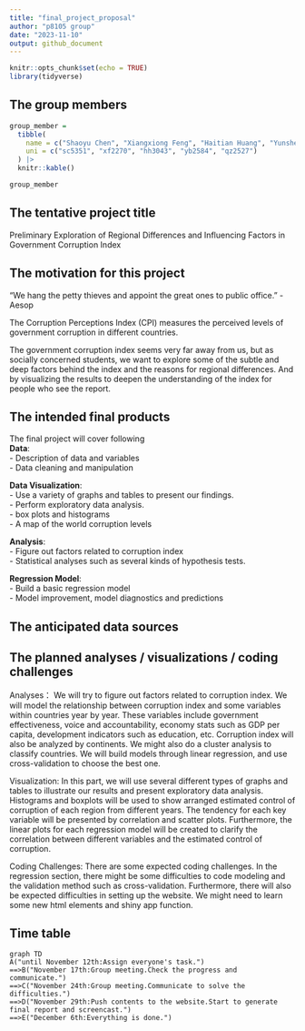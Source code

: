 ```yaml
---
title: "final_project_proposal"
author: "p8105 group"
date: "2023-11-10"
output: github_document
---
```


```r
knitr::opts_chunk$set(echo = TRUE)
library(tidyverse)
```

## The group members

```r
group_member =
  tibble(
    name = c("Shaoyu Chen", "Xiangxiong Feng", "Haitian Huang", "Yunshen Bai", "Kindle Zhang"),
    uni = c("sc5351", "xf2270", "hh3043", "yb2584", "qz2527")
  ) |>
  knitr::kable()

group_member
```

## The tentative project title

Preliminary Exploration of Regional Differences and Influencing Factors in Government Corruption Index

## The motivation for this project

“We hang the petty thieves and appoint the great ones to public office.” - Aesop

The Corruption Perceptions Index (CPI) measures the perceived levels of government corruption in different countries. 

The government corruption index seems very far away from us, but as socially concerned students, we want to explore some of the subtle and deep factors behind the index and the reasons for regional differences. And by visualizing the results to deepen the understanding of the index for people who see the report.

## The intended final products

The final project will cover following  
**Data**:  
-	Description of data and variables  
-	Data cleaning and manipulation  

**Data Visualization**:  
-	Use a variety of graphs and tables to present our findings.  
- Perform exploratory data analysis.   
- box plots and histograms  
-	A map of the world corruption levels  

**Analysis**:  
-	Figure out factors related to corruption index  
-	Statistical analyses such as several kinds of hypothesis tests.  

**Regression Model**:  
-	Build a basic regression model  
-	Model improvement, model diagnostics and predictions  


## The anticipated data sources

## The planned analyses / visualizations / coding challenges

Analyses：
We will try to figure out factors related to corruption index. We will model the relationship between corruption index and some variables within countries year by year. 
These variables include government effectiveness, voice and accountability, economy stats such as GDP per capita, development indicators such as education, etc. Corruption index will also be analyzed by continents. 
We might also do a cluster analysis to classify countries. We will build models through linear regression, and use cross-validation to choose the best one.

Visualization:
In this part, we will use several different types of graphs and tables to illustrate our results and present exploratory data analysis. 
Histograms and boxplots will be used to show arranged estimated control of corruption of each region from different years. 
The tendency for each key variable will be presented by correlation and scatter plots. Furthermore, the linear plots for each regression model will be created to clarify the correlation between different variables and the estimated control of corruption.

Coding Challenges:
There are some expected coding challenges. In the regression section, there might be some difficulties to code modeling and the validation method such as cross-validation.
Furthermore, there will also be expected difficulties in setting up the website. We might need to learn some new html elements and shiny app function.

## Time table

```mermaid
graph TD
A("until November 12th:Assign everyone's task.")
==>B("November 17th:Group meeting.Check the progress and communicate.")
==>C("November 24th:Group meeting.Communicate to solve the difficulties.")
==>D("November 29th:Push contents to the website.Start to generate final report and screencast.")
==>E("December 6th:Everything is done.")
```